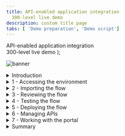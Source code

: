 ```yaml
---
title: API-enabled application integration
  300-level live demo
description: custom title page
tabs: [ 'Demo preparation', 'Demo script']
---
```


  <span>
    API-enabled application integration <br /> 300-level live demo
  </span> );

![banner](./images/300-int-API-enabled-script-GitHub-banner-8-3-21-short.jpg)
<span id="place1"></span>
<details>
<summary>Introduction</summary>
<br/>
Automating customer interactions can remove manual steps, data entry into multiple different applications, and potential errors and delays – all of which are additional costs to your business. This demo automates a series of steps to: obtain and validate input information from a customer with a concern, open a case in Salesforce, attach the incoming information to the case, analyze the tone of the situation, and respond to the customer with the case number and expected date for resolution.<br/><br/>To automate this customer interaction, we will use both APIs and integrations to back-end applications. The demo scenario is related to a car repair, but this is just an example. The same techniques are applicable to your environment in support of your customers.<br/><br/>Let’s get started!
<br/><br/>

(Demo slides [here](./slides.pptx))
<br/>
(Printer-ready PDF of demo script <a href="./300-Integration-Demo-Script.pdf" target="_blank" rel="noreferrer">here</a>)
<br/>
</details>

<details>
<summary>1 - Accessing the environment</summary>

<br/>

| **1.1** | **Log into Cloud Pak for Integration** |
| :--- | :--- |
| **Narration** | Let’s see IBM Cloud Pak for Integration in action. Here I have a cloud version of the product on IBM Cloud. Let me log in here. &nbsp; &nbsp; &nbsp; &nbsp; &nbsp; &nbsp; &nbsp; &nbsp; &nbsp; &nbsp; &nbsp; &nbsp; &nbsp; &nbsp; &nbsp; &nbsp; &nbsp; &nbsp; &nbsp; &nbsp; &nbsp; &nbsp; &nbsp; &nbsp; &nbsp; &nbsp; &nbsp; &nbsp; &nbsp; &nbsp; &nbsp; &nbsp; &nbsp; &nbsp; &nbsp; &nbsp; &nbsp; &nbsp; &nbsp; &nbsp; &nbsp; &nbsp; &nbsp; &nbsp; &nbsp; &nbsp; &nbsp; &nbsp; &nbsp; &nbsp; &nbsp; &nbsp; &nbsp; &nbsp; &nbsp; &nbsp; &nbsp; &nbsp; &nbsp; &nbsp; &nbsp; &nbsp; &nbsp; &nbsp; &nbsp; &nbsp; &nbsp; &nbsp; &nbsp; &nbsp; &nbsp; &nbsp; &nbsp; &nbsp; &nbsp; &nbsp; &nbsp; &nbsp; &nbsp; &nbsp; &nbsp; &nbsp; &nbsp; &nbsp;  &nbsp; &nbsp; &nbsp; &nbsp; &nbsp; &nbsp; &nbsp; &nbsp; &nbsp; &nbsp; &nbsp; &nbsp; &nbsp; &nbsp; &nbsp; &nbsp; &nbsp; &nbsp; &nbsp; &nbsp; &nbsp; &nbsp;|
| **Actions** | 1.1.1. Open Cloud Pak for Integration. Click **IBM provided credentials (admin only)** <br/> <br/> <img src="https://raw.githubusercontent.com/cp4i-demo/platinum-demos/master/src/pages/300-integration/images/300-api-demo-1-1-1.png" width="800" /><br/><br/> 1.1.2. **Log in** with your **admin user** and **password**. <br/> <br/> <img src="https://raw.githubusercontent.com/cp4i-demo/platinum-demos/master/src/pages/300-integration/images/300-api-demo-1-1-2.png" width="800" /><br/><br/>|

| **1.2** | **Cloud Pak for Integration home screen** |
| :--- | :--- |
| **Narration** | Welcome to IBM Cloud Pak for Integration! We’re now at the home screen showing all the capabilities of the pak, brought together in one place. Specialized integration capabilities for API management, application integration, messaging and more, are built on top of powerful automation services. Let’s see the integration capabilities available. &nbsp; &nbsp; &nbsp; &nbsp; &nbsp; &nbsp; &nbsp; &nbsp; &nbsp; &nbsp; &nbsp; &nbsp; &nbsp; &nbsp; &nbsp; &nbsp; &nbsp; &nbsp; &nbsp; &nbsp; &nbsp; &nbsp; &nbsp; &nbsp; &nbsp; &nbsp; &nbsp; &nbsp; &nbsp; &nbsp; &nbsp; &nbsp; &nbsp; &nbsp; &nbsp; &nbsp; &nbsp; &nbsp; &nbsp; &nbsp; &nbsp; &nbsp; &nbsp; &nbsp; &nbsp; &nbsp; &nbsp; &nbsp; &nbsp; &nbsp; &nbsp; &nbsp; &nbsp; &nbsp; &nbsp; &nbsp; &nbsp; &nbsp; &nbsp; &nbsp; &nbsp; &nbsp; &nbsp; &nbsp; &nbsp; &nbsp; &nbsp; &nbsp; &nbsp; &nbsp; &nbsp; &nbsp; &nbsp; &nbsp; &nbsp; &nbsp; &nbsp; &nbsp; &nbsp; &nbsp; &nbsp; &nbsp; &nbsp; &nbsp;  &nbsp; &nbsp; &nbsp; &nbsp; &nbsp; &nbsp; &nbsp; &nbsp; &nbsp; &nbsp; &nbsp; &nbsp; &nbsp; &nbsp; &nbsp; &nbsp; &nbsp; &nbsp; &nbsp; &nbsp; &nbsp; &nbsp;|
| **Actions** | 1.2.1. Show the **Home Page**. Click on **Integration Capabilities**. <br/><br/> <img src="https://raw.githubusercontent.com/cp4i-demo/platinum-demos/master/src/pages/300-integration/images/300-api-demo-1-2-1.png" width="800" /> <br/><br/>|

| **1.3** | **Integration capabilities** |
| :--- | :--- |
| **Narration** | As you can see, through a single interface you are able to access all the integration capabilities your team needs, including API management, application integration, enterprise messaging, events, and high-speed transfer. To automate customer interactions with our company in this demo, we will use App Connect for application integration, API Connect for API management, and the Asset Repository as our centralized hub for allowing our teams to work together with integration assets. Let’s open our App Connect Designer. |
| **Actions** | 1.3.1. Show the **Integration Capabilities** page. Open the Integration dashboard (ace-dashboard-demo).<br/> <br/><img src="https://raw.githubusercontent.com/cp4i-demo/platinum-demos/master/src/pages/300-integration/images/300-api-demo-1-3-1.png" width="800" /> <br/><br/>|


**[Go to top](#place1)**

</details>

<details>

<summary>2 - Importing the flow</summary>

<br/>

| **2.1** | **Create a flow** |
| :--- | :--- |
| **Narration** | We are in the designer tooling. This is where we can create all our API integration flows and manage our connectivity to services and endpoints. Since we are just starting, there is nothing to see yet. Let’s build some integration logic and see how simple to create our flow from the Asset Repository. |
| **Action** | 2.1.1. Click **Create a flow by describing an integration** <br/><br/><img src="https://raw.githubusercontent.com/cp4i-demo/platinum-demos/master/src/pages/300-integration/images/300-api-demo-2-1-1.png" width="800" /> <br/><br/>|

| **2.2** | **Select an asset** |
| :--- | :--- |
| **Narration**  | Let's click on the + sign to import this flow. &nbsp; &nbsp; &nbsp; &nbsp; &nbsp; &nbsp; &nbsp; &nbsp; &nbsp; &nbsp; &nbsp; &nbsp; &nbsp; &nbsp; &nbsp; &nbsp; &nbsp; &nbsp; &nbsp; &nbsp; &nbsp; &nbsp; &nbsp; &nbsp; &nbsp; &nbsp; &nbsp; &nbsp; &nbsp; &nbsp; &nbsp; &nbsp; &nbsp; &nbsp; &nbsp; &nbsp; &nbsp; &nbsp; &nbsp; &nbsp; &nbsp; &nbsp; &nbsp; &nbsp; &nbsp; &nbsp; &nbsp; &nbsp; &nbsp; &nbsp; &nbsp; &nbsp; &nbsp; &nbsp; &nbsp; &nbsp; &nbsp; &nbsp; &nbsp; &nbsp; &nbsp; &nbsp; &nbsp; &nbsp; &nbsp; &nbsp; &nbsp; &nbsp; &nbsp; &nbsp; &nbsp; &nbsp; &nbsp; &nbsp; &nbsp; &nbsp; &nbsp; &nbsp; &nbsp; &nbsp; &nbsp; &nbsp; &nbsp; &nbsp;  &nbsp; &nbsp; &nbsp; &nbsp; &nbsp; &nbsp; &nbsp; &nbsp; &nbsp; &nbsp; &nbsp; &nbsp; &nbsp; &nbsp; &nbsp; &nbsp; &nbsp; &nbsp; &nbsp; &nbsp; &nbsp; &nbsp |
| **Action** | 2.2.1. Click on the **+** sign to the right on the **Car Insurance Cognitive API Lab Short V2**. <br/><br/><img src="https://raw.githubusercontent.com/cp4i-demo/platinum-demos/master/src/pages/300-integration/images/300-api-demo-2-2-1.png" width="800" /> <br/><br/>|

**[Go to top](#place1)**

</details>

<details>
<summary>3 - Reviewing the flow</summary>

<br/>

| **3.1** | **Review properties** |
| :--- | :--- |
| **Narration** | The designer builds your API for you – you don’t need to worry about OpenAPI specs or Swagger editors – it’s all built in. These are the fields we are going to use for our API. Note that we tell our API which field is the key – in our case, **CaseReference.** |
| **Action** | 3.1.1. Open the **Properties view**. <br/><br/><img src="https://raw.githubusercontent.com/cp4i-demo/platinum-demos/master/src/pages/300-integration/images/300-api-demo-3-1-1.png" width="800" /> <br/><br/>3.1.2. Show the **Properties**. <br/><br/><img src="https://raw.githubusercontent.com/cp4i-demo/platinum-demos/master/src/pages/300-integration/images/300-api-demo-3-1-2.png" width="800" /> <br/><br/>3.1.3. Open the **Operations** view.<br/><br/><img src="https://raw.githubusercontent.com/cp4i-demo/platinum-demos/master/src/pages/300-integration/images/300-api-demo-3-1-3.png" width="800" /> <br/><br/> |

| **3.2** | **Review operations** |
| :--- | :--- |
| **Narration** | In the Operations view are the actions that the API exposes along with the data. In this demo, we’re going to build just one operation: “Create Car Repair Claim”. We can add more later if we wish. Let’s check the flow logic. |
| **Action** | 3.2.1.Show the **Operations view**. Click on **Edit flow**.<br/> <br/><img src="https://raw.githubusercontent.com/cp4i-demo/platinum-demos/master/src/pages/300-integration/images/300-api-demo-3-2-1.png" width="800" /> <br/><br/>|

| **3.3** | **Review the flow** |
| :--- | :--- |
| **Narration** | Here we have our demo flow. In the designer flow editor, we can edit and change our flow. We are a car repair company that wants to create an API that will enable customers to send us photos of their cars along with descriptions of what needs to be done with them. With this information, we will create a case in Salesforce while using Watson to analyze if the customer is angry or upset. Let’s explore our flow in detail. |
| **Actions** | 3.3.1.Initially **close** the Request dialog.<br/><br/><img src="https://raw.githubusercontent.com/cp4i-demo/platinum-demos/master/src/pages/300-integration/images/300-api-demo-3-3-1.png" width="800" /> <br/><br/> 3.3.2.Explain the Flow and Scroll through all of the connectors in the flow. Open the **Request** again, by clicking the first step of the flow. <br/><br/> <img src="https://raw.githubusercontent.com/cp4i-demo/platinum-demos/master/src/pages/300-integration/images/300-api-demo-3-3-2.png" width="800" /> <br/><br/>|

| **3.4** | **Review request** |
| :--- | :--- |
| **Narration** | Our flow starts by receiving the customer’s car repair request with photo via an API. Designer automatically creates an API “request” and “response” for your API flow.  &nbsp; &nbsp; &nbsp; &nbsp; &nbsp; &nbsp; &nbsp; &nbsp; &nbsp; &nbsp; &nbsp; &nbsp; &nbsp; &nbsp; &nbsp; &nbsp; &nbsp; &nbsp; &nbsp; &nbsp; &nbsp; &nbsp; &nbsp; &nbsp; &nbsp; &nbsp; &nbsp; &nbsp; &nbsp; &nbsp; &nbsp; &nbsp; &nbsp; &nbsp; &nbsp; &nbsp; &nbsp; &nbsp; &nbsp; &nbsp; &nbsp; &nbsp; &nbsp; &nbsp; &nbsp; &nbsp; &nbsp; &nbsp; &nbsp; &nbsp; &nbsp; &nbsp; &nbsp; &nbsp; &nbsp; &nbsp; &nbsp; &nbsp; &nbsp; &nbsp; &nbsp; &nbsp; &nbsp; &nbsp; &nbsp; &nbsp; &nbsp; &nbsp; &nbsp; &nbsp; &nbsp; &nbsp; |
| **Actions** | 3.4.1.Show the **Request** dialog (1). Click to *open* the **if** step (2). <br/> <br/><img src="https://raw.githubusercontent.com/cp4i-demo/platinum-demos/master/src/pages/300-integration/images/300-api-demo-3-4-1.png" width="800" /> <br/><br/>  |


| **3.5** | **Validating the photo** |
| :--- | :--- |
| **Narration** | Our flow starts by receiving the customer’s car repair request with photo via an API. Designer automatically creates an API “request” and “response” for your API flow. &nbsp; &nbsp; &nbsp; &nbsp; &nbsp; &nbsp; &nbsp; &nbsp; &nbsp; &nbsp; &nbsp; &nbsp; &nbsp; &nbsp; &nbsp; &nbsp; &nbsp; &nbsp; &nbsp; &nbsp; &nbsp; &nbsp; &nbsp; &nbsp; &nbsp; &nbsp; &nbsp; &nbsp; &nbsp; &nbsp; &nbsp; &nbsp; &nbsp; &nbsp; &nbsp; &nbsp; &nbsp; &nbsp; &nbsp; &nbsp; |
| **Actions** | 3.5.1.Explore the *if* step (1). Click on **Salesforce Connector - Retrieve contacts** (2). <br/><br/><img src="https://raw.githubusercontent.com/cp4i-demo/platinum-demos/master/src/pages/300-integration/images/300-api-demo-3-5-1.png" width="800" /> <br/><br/>|


| **3.6** | **Retrieve contacts** |
| :--- | :--- |
| **Narration** | Third, we use a connector to create a case in Salesforce with the data from the API. This case is where we store the details and progress of our repair. We are using a hard-coded contact name: ‘Andy Young’. He’s the contact for the insurance company that sends customers. Salesforce Developer Accounts have a prepopulated set of data that you can use to test. ‘Andy Young’ is one of those prepopulated contacts. Let’s test our connection with Salesforce. Let me change the contact to Andrew Young and test the connection.<br/><br/> The test shows that we don’t have an Andrew Young. Let’s change it back to Andy Young and test again. We now receive a successful response. This proves that our connection is working. Let’s check the details. Here we can see the output returned from Salesforce, including the Contact ID.  &nbsp; &nbsp; &nbsp; &nbsp; &nbsp; &nbsp; &nbsp; &nbsp; &nbsp; &nbsp; &nbsp; &nbsp; &nbsp; &nbsp; &nbsp; &nbsp; &nbsp; &nbsp; &nbsp; &nbsp; &nbsp; &nbsp; &nbsp; &nbsp; &nbsp; &nbsp; &nbsp; &nbsp; &nbsp; &nbsp; &nbsp; &nbsp; &nbsp; &nbsp; &nbsp; &nbsp; &nbsp; &nbsp; &nbsp; &nbsp; &nbsp; &nbsp; &nbsp; &nbsp; &nbsp; &nbsp; &nbsp; &nbsp; |
| **Action** | 3.6.1.Explore the **Salesforce Connector - Retrieve contacts**. <br/><br/><img src="https://raw.githubusercontent.com/cp4i-demo/platinum-demos/master/src/pages/300-integration/images/300-api-demo-3-6-1.png" width="800" /> <br/><br/>3.6.2.On *Try this action* dialog, check **Do not show this dialog box again** (1), and click **Continue** (2).<br/><br/><img src="https://raw.githubusercontent.com/cp4i-demo/platinum-demos/master/src/pages/300-integration/images/300-api-demo-3-6-2.png" width="800" /> <br/><br/>3.6.3.Change the contact Full Name to **Andrew Young** (1). **Test** the connection (2).<br/><br/><img src="https://raw.githubusercontent.com/cp4i-demo/platinum-demos/master/src/pages/300-integration/images/300-api-demo-3-6-3.png" width="800" /> <br/><br/>3.6.4.Change the contact Full Name back to **Andy Young** (1). **Test** again (2). Click **View details** link(3).<br/><br/><img src="https://raw.githubusercontent.com/cp4i-demo/platinum-demos/master/src/pages/300-integration/images/300-api-demo-3-6-4.png" width="800" /> <br/><br/>3.6.5.On the Output, open the **Contact1** object.<br/><br/><img src="https://raw.githubusercontent.com/cp4i-demo/platinum-demos/master/src/pages/300-integration/images/300-api-demo-3-6-5.png" width="800" /> <br/><br/>3.6.6.Close **all** the dialog tabs. Click on the **Salesforce – Create case node**.<br/><br/><img src="https://raw.githubusercontent.com/cp4i-demo/platinum-demos/master/src/pages/300-integration/images/300-api-demo-3-6-6.png" width="800" /> <br/><br/>|

| **3.7** | **Create a case** |
| :--- | :--- |
| **Narration** | Now that we have the ID that we need, let’s create our Salesforce case. Note that we just re-use the same Salesforce connector but with a different operation and data. Here we can see that our contact ID comes from the previous ‘retrieve contact’ Salesforce Call. The name and email address come from the API request. The connector ‘knows’ that fields like ‘Case Type’ have a limited number of values in Salesforce – so it automatically converts them into pull-down lists of values you can choose. |
| **Actions** | 3.7.1.Explore the **Salesforce – Create case node** (1). Open the **Salesforce - Create Attachment** node (2). <br/><br/><img src="https://raw.githubusercontent.com/cp4i-demo/platinum-demos/master/src/pages/300-integration/images/300-api-demo-3-7-1.png" width="800" /> <br/><br/>|


| **3.8** | **Create an attachment** |
| :--- | :--- |
| **Narration** | To add a photograph, we need to create a Salesforce attachment. That will be easy, since we just use the connector again. Note that we use the case ID that is a returned value from the ‘Create Case’ connector call, which is kept in the flow automatically. We send the PhotoOfCar as a base64 string and we tell Salesforce that the content type is image/jpeg. |
| **Actions** | 3.8.1.Explore the *Salesforce – Create attachment node* (1). Open the **IBM Watson Tone Analyzer** node (2). <br/><br/><img src="https://raw.githubusercontent.com/cp4i-demo/platinum-demos/master/src/pages/300-integration/images/300-api-demo-3-8-1.png" width="800" /> <br/><br/> |


| **3.9** | **Analyze the description** |
| :--- | :--- |
| **Narration** | Here, the Watson Tone Analyzer service analyzes the tone of the information provided by the customer. This can identify if the customer is angry or upset, allowing us to better tailor our response. |
| **Actions** | 3.9.1.Explore the **Watson Tone Analyzer** connector (1). Open the **Salesforce - Create case comment** (2). <br/><br/><img src="https://raw.githubusercontent.com/cp4i-demo/platinum-demos/master/src/pages/300-integration/images/300-api-demo-3-9-1.png" width="800" /> <br/><br/> |

| **3.10** | **Create a case comment** |
| :--- | :--- |
| **Narration** | Now we’ll add a comment to the case with the Salesforce connector and supply the tone name returned from Watson into the body of the comment.  &nbsp; &nbsp; &nbsp; &nbsp; &nbsp; &nbsp; &nbsp; &nbsp; &nbsp; &nbsp; &nbsp; &nbsp; &nbsp; &nbsp; &nbsp; &nbsp; &nbsp; &nbsp; &nbsp; &nbsp; &nbsp; &nbsp; &nbsp; &nbsp; &nbsp; &nbsp; &nbsp; &nbsp; &nbsp; &nbsp; &nbsp; &nbsp; &nbsp; &nbsp; &nbsp; &nbsp; &nbsp; &nbsp; &nbsp; &nbsp; &nbsp; &nbsp; &nbsp; &nbsp; &nbsp; &nbsp; &nbsp; &nbsp; &nbsp; &nbsp; &nbsp; &nbsp; &nbsp; &nbsp; &nbsp; &nbsp; &nbsp; &nbsp; &nbsp; &nbsp; &nbsp; &nbsp; &nbsp; &nbsp; |
| **Actions** | 3.10.1.Explore the **Salesforce – Create case comment** node (1). Open the **Response** (2). <br/><br/><img src="https://raw.githubusercontent.com/cp4i-demo/platinum-demos/master/src/pages/300-integration/images/300-api-demo-3-10-1.png" width="800" /> <br/><br/> |

| **3.11** | **Responding to the customer** |
| :--- | :--- |
| **Narration** | Here we have the response that we submit to the customer after the API call. This response includes their Salesforce case reference for future enquiries, an estimate of how long it will take to repair, and also how much it will cost. Now that we've built the flow, let’s start it! |
| **Actions** | 3.11.1.Explore the **Response** dialog (1). Click **Done** (2). <br/><br/><img src="https://raw.githubusercontent.com/cp4i-demo/platinum-demos/master/src/pages/300-integration/images/300-api-demo-3-11-1.png" width="800" /> <br/><br/> |


**[Go to top](#place1)**

</details>

<details>

<summary>4 - Testing the flow</summary>

<br/>

| **4.1** | **Starting the flow** |
| :--- | :--- |
| **Narration** | Now that we’ve looked at the integration flow, let’s start it up. When our flow is running, we need to test it. &nbsp; &nbsp; &nbsp; &nbsp; &nbsp; &nbsp; &nbsp; &nbsp; &nbsp; &nbsp; &nbsp; &nbsp; &nbsp; &nbsp; &nbsp; &nbsp; &nbsp; &nbsp; &nbsp; &nbsp; &nbsp; &nbsp; &nbsp; &nbsp; &nbsp; &nbsp; &nbsp; &nbsp; &nbsp; &nbsp; &nbsp; &nbsp; &nbsp; &nbsp; &nbsp; &nbsp; &nbsp; &nbsp; &nbsp; &nbsp; &nbsp; &nbsp; &nbsp; &nbsp; &nbsp; &nbsp; &nbsp; &nbsp; &nbsp; &nbsp; &nbsp; &nbsp; &nbsp; &nbsp; &nbsp; &nbsp; &nbsp; &nbsp; &nbsp; &nbsp; |
| **Action** | 4.1.1.Start the flow by **turn on** at the top right. <br/><br/><img src="https://raw.githubusercontent.com/cp4i-demo/platinum-demos/master/src/pages/300-integration/images/300-api-demo-4-1-1.png" width="800" /> <br/><br/>|

| **4.2** | **Testing the flow** |
| :--- | :--- |
| **Narration** | APIs can be tested in various ways, and we will perform three different tests: one in the designer tool now; another when our API is deployed to the Cloud Pak App Connect Runtime; and a final test that will call through a gateway. <br/><br/> In the Test tab, we can get all the details to test our API, for example, endpoint and credentials. And we can easily test our flow here, just need to generate a body and submit it. Voilá, we received the expected response  with the case information.  |
| **Actions** | 4.2.1.Open the **Test** tab (1). Open the **POST /CarRepairClaim** (2). Open **Try it** (3).<br/><br/><img src="https://raw.githubusercontent.com/cp4i-demo/platinum-demos/master/src/pages/300-integration/images/300-api-demo-4-2-1.png" width="800" /> <br/><br/>4.2.2.Click **Generate** button (1). Click **Send** button (2).<br/><br/><img src="https://raw.githubusercontent.com/cp4i-demo/platinum-demos/master/src/pages/300-integration/images/300-api-demo-4-2-2.png" width="800" /><br/><br/>4.2.3.Show the **Response** details.<br/><br/><img src="https://raw.githubusercontent.com/cp4i-demo/platinum-demos/master/src/pages/300-integration/images/300-api-demo-4-2-3.png" width="800" /> <br/><br/> |

| **4.3** | **Checking Salesforce** |
| :--- | :--- |
| **Narration** | Let’s check our Salesforce system to see if we have a new case. Let’s open the Cases page. In the Recently Viewed section, we can check all open cases. Here we have our case with all the information, including the picture and the Watson tone analysis. With this information, our customer relationship team can support our customer. |
| **Actions** | 4.3.1.Open the Salesforce Dev Account site (1). On the App Launcher menu, search for Cases (2). Open the Cases page (3). <br/><br/><img src="https://raw.githubusercontent.com/cp4i-demo/platinum-demos/master/src/pages/300-integration/images/300-api-demo-4-3-1.png" width="800" /> <br/><br/>4.3.2.On Cases view, open the latest Car Breakdown case.<br/><br/><img src="https://raw.githubusercontent.com/cp4i-demo/platinum-demos/master/src/pages/300-integration/images/300-api-demo-4-3-2.png" width="800" /> <br/><br/>4.3.3.Explore all fields, including picture and Watson analysis.<br/><br/><img src="https://raw.githubusercontent.com/cp4i-demo/platinum-demos/master/src/pages/300-integration/images/300-api-demo-4-3-3.png" width="800" /> <br/><br/>|

**[Go to top](#place1)**

</details>

<details>

<summary>5 - Deploying the flow</summary>

<br/>

| **5.1** | **Export the BAR file** |
| :--- | :--- |
| **Narration** | To deploy the flow to an integration server, you must export it as a BAR file. All the configuration settings, other than the connection credentials for your accounts, are preserved in the exported archive. Let’s export an executable BAR file. From the dashboard, locate the flow, open its menu, and then click Export. When you export a flow, you can choose to export its configuration as a YAML or BAR file, or as an OpenAPI document. In our case, we export as a BAR File. |
| **Actions** | 5.1.1.Back to CP4I, open the Designer Dashboard (1). Click the Menu (2). Click Export (3).<br/><br/> <img src="https://raw.githubusercontent.com/cp4i-demo/platinum-demos/master/src/pages/300-integration/images/300-api-demo-5-1-1.png" width="800" /> <br/><br/> 5.1.2.Select Runtime flow asset (BAR) (1). Click Export (2).<br/><br/><img src="https://raw.githubusercontent.com/cp4i-demo/platinum-demos/master/src/pages/300-integration/images/300-api-demo-5-1-2.png" width="800" /> <br/><br/>|

| **5.2** | **Creating an Integration Server** |
| :--- | :--- |
| **Narration** | Now, let’s open the App Connect dashboard and create a new server. We need to create an integration server to run our integration. An integration server is a Kubernetes pod which has the containers needed to run our BAR file. |
| **Actions** | 5.2.1.Open the **Main Menu** (1). Click **Run > Integrations** (2) <br/><br/> <img src="https://raw.githubusercontent.com/cp4i-demo/platinum-demos/master/src/pages/300-integration/images/300-api-demo-5-2-1.png" width="800" /> <br/><br/> 5.2.2.Click **Create a server**. <br/><br/> <img src="https://raw.githubusercontent.com/cp4i-demo/platinum-demos/master/src/pages/300-integration/images/300-api-demo-5-2-2.png" width="800" /> <br/><br/>|

| **5.3** | **Import the BAR file** |
| :--- | :--- |
| **Narration** | We need to select the kind of tooling we used to build the integration. We used the designer. So, we just need to upload the BAR file that we exported from designer. |
| **Actions** | 5.3.1.Select **Quick start designer integration** (1). Click **Next** (2).<br/><br/> <img src="https://raw.githubusercontent.com/cp4i-demo/platinum-demos/master/src/pages/300-integration/images/300-api-demo-5-3-1.png" width="800" /> <br/><br/>5.3.2.Upload the **BAR file** (1). Click **Next** (2). <br/><br/> <img src="https://raw.githubusercontent.com/cp4i-demo/platinum-demos/master/src/pages/300-integration/images/300-api-demo-5-3-2.png" width="800" /> <br/><br/>|

| **5.4** | **Configuring your Integration Server** |
| :--- | :--- |
| **Narration** | And here we choose which configurations we want. Here we enter the information that we want for our Integration server. Let’s create it! |
| **Actions** | 5.4.1.Select ace-designerdemo-designer-acc (1). Click Next (2). <br/><br/><img src="https://raw.githubusercontent.com/cp4i-demo/platinum-demos/master/src/pages/300-integration/images/300-api-demo-5-4-1.png" width="800" /> <br/><br/> 5.4.2.Enter a name for our integration server (1). Set Enable Operations Dashboard tracing to On (2). Enter cp4i as Operations Dashboard namespace (3). Click Create (4). <br/><br/><img src="https://raw.githubusercontent.com/cp4i-demo/platinum-demos/master/src/pages/300-integration/images/300-api-demo-5-4-2.png" width="800" /> <br/><br/>|

| **5.5** | **Verify the server** |
| :--- | :--- |
| **Narration** | Now we have our new integration server. We need to wait some time for the pods to start. At this point, the integration is running on the Cloud Pak. Opening the server, we can see our API flow. And click again, we’ll drill down further and see our API details. We can see the REST operation, the base URL, and we can even download the OpenAPI document. |
| **Action** | 5.5.1.Click on our **Integration Server**.<br/><br/><img src="https://raw.githubusercontent.com/cp4i-demo/platinum-demos/master/src/pages/300-integration/images/300-api-demo-5-5-1.png" width="800" /> <br/><br/> 5.5.2.Open our **API Flow**.<br/><br/><img src="https://raw.githubusercontent.com/cp4i-demo/platinum-demos/master/src/pages/300-integration/images/300-api-demo-5-5-2.png" width="800" /> <br/><br/>5.5.3.Explore the **API details**.<br/><br/><img src="https://raw.githubusercontent.com/cp4i-demo/platinum-demos/master/src/pages/300-integration/images/300-api-demo-5-5-3.png" width="800" /> <br/><br/>|

| **5.6** | **Testing the flow in the runtime** |
| :--- | :--- |
| **Narration** | Let's use the *Try It* section, to test our API in the Integration Server. Now, we just need to generate our body and send our request. Voilá here we have our new case created by calling the API in the Integration Runtime. We can check the Salesforce cases page, to see the new case. |
| **Action** | 5.6.1.Open the **Post /CarRepairClaim** tab (1). Open the **Try it** section (2).<br/><br/><img src="https://raw.githubusercontent.com/cp4i-demo/platinum-demos/master/src/pages/300-integration/images/300-api-demo-5-6-1.png" width="800" /> <br/><br/> 5.6.2.Click the **Generate** button (1). Click **Send** (2).<br/><br/><img src="https://raw.githubusercontent.com/cp4i-demo/platinum-demos/master/src/pages/300-integration/images/300-api-demo-5-6-2.png" width="800" /> <br/><br/> 5.6.3.Explore the **Response**. <br/><br/><img src="https://raw.githubusercontent.com/cp4i-demo/platinum-demos/master/src/pages/300-integration/images/300-api-demo-5-6-3.png" width="800" /> <br/><br/> 5.6.4.Check the new **case** in Sales Force.<br/><br/><img src="https://raw.githubusercontent.com/cp4i-demo/platinum-demos/master/src/pages/300-integration/images/300-api-demo-5-6-4.png" width="800" /> <br/><br/> |

**[Go to top](#place1)**

</details>

<details>
<summary>6 - Managing APIs</summary>

<br/>

| **6.1** | **Download an OpenAPI Document** |
| :--- | :--- |
| **Narration** | We’ve created an application integration flow and successfully called it via a REST API call! Now, to make it accessible to the world, it’s important to add security around it. Let’s export our API to API Connect by downloading the OpenAPI document. |
| **Action** |  6.1.1.Back to CP4I window, click on **Overview** tab.<br/><br/><img src="https://raw.githubusercontent.com/cp4i-demo/platinum-demos/master/src/pages/300-integration/images/300-api-demo-6-1-1.png" width="800" /> <br/><br/>6.1.2.Click **Download OpenAPI Document** link.<br/><br/><img src="https://raw.githubusercontent.com/cp4i-demo/platinum-demos/master/src/pages/300-integration/images/300-api-demo-6-1-2.png" width="800" /> <br/><br/> |

| **6.2** | **Accessing the API Manager** |
| :--- | :--- |
| **Narration** | Now, let’s open API management component inside the Cloud Pak for Integration - API Connect. IBM API Connect is an integrated API management offering, with capabilities and tooling for all phases of the API lifecycle. Key steps of the API lifecycle include create, secure, manage, socialize, and analyze. API Connect has four major components: API Manager, Analytics, Developer Portal, and Gateway. Let’s explore the API Manager. |
| **Action** |  6.2.1.Open the **menu** (1). On the **run** (2) section, select **APIs** (3).<br/><br/><img src="https://raw.githubusercontent.com/cp4i-demo/platinum-demos/master/src/pages/300-integration/images/300-api-demo-6-2-1.png" width="800" /> <br/><br/>6.2.2.In the *API Connect* page, click **Common Services User Registry**.<br/><br/><img src="https://raw.githubusercontent.com/cp4i-demo/platinum-demos/master/src/pages/300-integration/images/300-api-demo-6-2-2.png" width="800" /> <br/><br/> |

| **6.3** | **Develop the API** |
| :--- | :--- |
| **Narration** | Here, we add our API from an existing OpenAPI service by selecting our YAML file. We just confirm the info about the API. And keep the security settings. Great our API with Client ID is created! |
| **Actions** | 6.3.1.Click **Develop APIs and Products**.<br/><br/><img src="https://raw.githubusercontent.com/cp4i-demo/platinum-demos/master/src/pages/300-integration/images/300-api-demo-6-3-1.png" width="800" /> <br/><br/>6.3.2.Click **Add** (1) and choose **API (from REST, GraphQL or SOAP)** from the drop-down menu (2).<br/><br/><img src="https://raw.githubusercontent.com/cp4i-demo/platinum-demos/master/src/pages/300-integration/images/300-api-demo-6-3-2.png" width="800" /> <br/><br/>6.3.3.Choose From an existing **OpenAPI service** (1) and click **Next** (2).<br/><br/><img src="https://raw.githubusercontent.com/cp4i-demo/platinum-demos/master/src/pages/300-integration/images/300-api-demo-6-3-3.png" width="800" /> <br/><br/>6.3.4.Upload our **Car_Insurance... YAML** file (1) and click **Next** (2).<br/><br/><img src="https://raw.githubusercontent.com/cp4i-demo/platinum-demos/master/src/pages/300-integration/images/300-api-demo-6-3-4.png" width="800" /> <br/><br/> 6.3.5.Confirm the Info about API and click **Next**.<br/><br/><img src="https://raw.githubusercontent.com/cp4i-demo/platinum-demos/master/src/pages/300-integration/images/300-api-demo-6-3-5.png" width="800" /> <br/><br/>6.3.6.Keep the security settings and click **Next**.<br/><br/><img src="https://raw.githubusercontent.com/cp4i-demo/platinum-demos/master/src/pages/300-integration/images/300-api-demo-6-3-6.png" width="800" /> <br/><br/>6.3.7.Here is the **Summary** of our API.<br/><br/><img src="https://raw.githubusercontent.com/cp4i-demo/platinum-demos/master/src/pages/300-integration/images/300-api-demo-6-3-7.png" width="800" /> <br/><br/>|

| **6.4** | **Edit the API** |
| :--- | :--- |
| **Narration** | Let’s check our new API in API Manager. We will put our API online, change the Base Path and Save it. We can test our API here in API Manager too. But instead to test again, let's see how to publish this API to share with our Developers. |
| **Action**  | 6.4.1.Click **Edit API**.<br/><br/><img src="https://raw.githubusercontent.com/cp4i-demo/platinum-demos/master/src/pages/300-integration/images/300-api-demo-6-4-1.png" width="800" /> <br/><br/> 6.4.2.Change to **Online**.<br/><br/><img src="https://raw.githubusercontent.com/cp4i-demo/platinum-demos/master/src/pages/300-integration/images/300-api-demo-6-4-2.png" width="800" /> <br/><br/> 6.4.3.Open the **Base Path** tab (1). In the Base Path field, you'll see it has a trailing slash at the end, **remove** this (2) and click **Save** (3).<br/><br/><img src="https://raw.githubusercontent.com/cp4i-demo/platinum-demos/master/src/pages/300-integration/images/300-api-demo-6-4-3.png" width="800" /> <br/><br/> |


| **6.5** | **Publish the API** |
| :--- | :--- |
| **Narration** | We will make the API available to developers. To do so, the API must be included into an API product and then published to the catalog. A product dictates rate limits and API throttling. |
| **Actions** | 6.5.1.Open the **Menu** (1) and click **Publish** (2). <br/><br/><img src="https://raw.githubusercontent.com/cp4i-demo/platinum-demos/master/src/pages/300-integration/images/300-api-demo-6-5-1.png" width="800" /> <br/><br/> 6.5.2.Enter **Car Repair APIs** as *Product Title* (1) and click **Next** (2).<br/><br/><img src="https://raw.githubusercontent.com/cp4i-demo/platinum-demos/master/src/pages/300-integration/images/300-api-demo-6-5-2.png" width="800" /> <br/><br/> 6.5.3.Select **Catalog for Demo use (ddd-demo-test-catalog)** (1) and click **Publish** (2). <br/><br/><img src="https://raw.githubusercontent.com/cp4i-demo/platinum-demos/master/src/pages/300-integration/images/300-api-demo-6-5-3.png" width="800" /> <br/><br/>6.5.4.Here the *Car Repair APis* has been published.<br/><br/><img src="https://raw.githubusercontent.com/cp4i-demo/platinum-demos/master/src/pages/300-integration/images/300-api-demo-6-5-4.png" width="800" /> <br/><br/>|

| **6.6** | **Adding a rate limiting plan** |
| :--- | :--- |
| **Narration** | Security is applied to APIs. Rate limiting is applied to either APIs or API products. Let’s assign a rate limit for the API Product. We just need to open our new product. Rate limiting is accomplished using plans. Let’s create a new gold plan with a specific rate limits.<br/><br/> We have now two plans, the gold and the default plan. We can have multiple plans for different consumers. For example, we can add approval steps for consumers when they sign up, or we can allocate them plans as a provider. |
| **Actions** | 6.6.1.Open the **Products** tab (1). Click on the **Car Repair APIs** product (2). <br/><br/><img src="https://raw.githubusercontent.com/cp4i-demo/platinum-demos/master/src/pages/300-integration/images/300-api-demo-6-6-1.png" width="800" /> <br/><br/> 6.6.2.Click on **Plans** (1). Click **Add** (2). <br/><br/><img src="https://raw.githubusercontent.com/cp4i-demo/platinum-demos/master/src/pages/300-integration/images/300-api-demo-6-6-2.png" width="800" /> <br/><br/> 6.6.3.Enter **Gold Plan** as *Title* (1). Change the **Rate Limits** to **100 Calls Per 1 minute** (2). Click **Save** (3). <br/><br/><img src="https://raw.githubusercontent.com/cp4i-demo/platinum-demos/master/src/pages/300-integration/images/300-api-demo-6-6-3.png" width="800" /> <br/><br/>6.6.4.Here the new plan has been created.<br/><br/><img src="https://raw.githubusercontent.com/cp4i-demo/platinum-demos/master/src/pages/300-integration/images/300-api-demo-6-6-4.png" width="800" /> <br/><br/> |

| **6.7** | **Adding a rate limiting plan** |
| :--- | :--- |
| **Narration** | We now need to republish our product. You’ll be prompted for a catalog to publish to. We only have one gateway installed so we don’t need to worry about that. Just publish. |
| **Actions** | 6.7.1.Open the **Develop** page.<br/><br/><img src="https://raw.githubusercontent.com/cp4i-demo/platinum-demos/master/src/pages/300-integration/images/300-api-demo-6-7-1.png" width="800" /> <br/><br/>6.7.2.Go back to the **Products** tab (1). Open the **Menu** and **Publish** the product (2).<br/><br/><img src="https://raw.githubusercontent.com/cp4i-demo/platinum-demos/master/src/pages/300-integration/images/300-api-demo-6-7-2.png" width="800" /> <br/><br/>6.7.3.Select the **Catalog for Demo use** (1) and click **Publish** (2).<br/><br/><img src="https://raw.githubusercontent.com/cp4i-demo/platinum-demos/master/src/pages/300-integration/images/300-api-demo-6-7-3.png" width="800" /> <br/><br/>6.7.4.Open the **Manage** section (1). Open the **Catalog for Demo use** section (2)<br/><br/><img src="https://raw.githubusercontent.com/cp4i-demo/platinum-demos/master/src/pages/300-integration/images/300-api-demo-6-7-4.png" width="800" /> <br/><br/>6.7.5.Check the product’s **State** and **Plans**.<br/><br/><img src="https://raw.githubusercontent.com/cp4i-demo/platinum-demos/master/src/pages/300-integration/images/300-api-demo-6-7-5.png" width="800" /> <br/><br/>|

**[Go to top](#place1)**

</details>

<details>

<summary>7 - Working with the portal</summary>

<br/>

| **7.1** | **Accessing the portal** |
| :--- | :--- |
| **Narration** | Now that we’ve published our API, we need to make sure that our API consumers can discover it and use it. Our portal allows potential API consumers to view the APIs, sign up and subscribe to plans in a self-service manner, test the APIs, download the **OpenAPI - Swagger documents** and more. Let’s get our portal URL and sign up as a consumer of our API using portal self-service.|
| **Actions** | 7.1.1.Open the **Catalog settings** (1). Click **Portal** (2). Copy the **Portal URL** (3).<br/><br/><img src="https://raw.githubusercontent.com/cp4i-demo/platinum-demos/master/src/pages/300-integration/images/300-api-demo-7-1-1.png" width="800" /> <br/><br/>7.1.2.Open a new Browser tab and access the Portal URL.  If you don’t have a developer account click **Create account** to create it.<br/><br/><img src="https://raw.githubusercontent.com/cp4i-demo/platinum-demos/master/src/pages/300-integration/images/300-api-demo-7-1-2.png" width="800" /> <br/><br/>7.1.3.Use your *personal email* to **complete** the registration.<br/><br/><img src="https://raw.githubusercontent.com/cp4i-demo/platinum-demos/master/src/pages/300-integration/images/300-api-demo-7-1-3.png" width="800" /> <br/><br/>7.1.4.You need to access your email to accept the invitation, and then **sign in**.<br/><br/><img src="https://raw.githubusercontent.com/cp4i-demo/platinum-demos/master/src/pages/300-integration/images/300-api-demo-7-1-4.png" width="800" /> <br/><br/>|

| **7.2** | **Create a new app** |
| :--- | :--- |
| **Narration** | As a consumer/developer, we’re going to create a new application in the portal. This will give us an API key, allowing us to call our APIs. We just need to give an application title and copy the API key and secret. |
| **Action** | 7.2.1.Click **Create a new App**.<br/><br/><img src="https://raw.githubusercontent.com/cp4i-demo/platinum-demos/master/src/pages/300-integration/images/300-api-demo-7-2-1.png" width="800" /> <br/><br/>7.2.2.Enter *“Car Repair Application”* as **App Title** (1). Click **Save** (2).<br/><br/><img src="https://raw.githubusercontent.com/cp4i-demo/platinum-demos/master/src/pages/300-integration/images/300-api-demo-7-2-2.png" width="800" /> <br/><br/>7.2.3.On the credentials dialog, click **OK**.<br/><br/><img src="https://raw.githubusercontent.com/cp4i-demo/platinum-demos/master/src/pages/300-integration/images/300-api-demo-7-2-3.png" width="800" /> <br/><br/>7.2.4. On the **Subscription** tab, show how easy is to **copy the Client ID**.<br/><br/><img src="https://raw.githubusercontent.com/cp4i-demo/platinum-demos/master/src/pages/300-integration/images/300-api-demo-7-2-4.png" width="800" /> <br/><br/> |

| **7.3** | **Subscribe to the API** |
| :--- | :--- |
| **Narration** | We’ve not subscribed to any APIs, let’s do it now. There’s only one API Product to subscribe to in our demo – normally there would be many. Now that we selected our API product, we can see the plans available. You’ll need to hover over to get the limits – we want the gold plan. We want to subscribe to the plan – but which application do we want to use to subscribe? We can have many applications but, in this demo, we’ve only created one. So, we just need to select the App that we created earlier and confirm our subscription. And Done - we are subscribed to our API! |
| **Actions** | 7.3.1.Click **Why not browse the available APIs?**.<br/><br/><img src="https://raw.githubusercontent.com/cp4i-demo/platinum-demos/master/src/pages/300-integration/images/300-api-demo-7-3-1.png" width="800" /><br/><br/>7.3.2.Click **Car Repair APIs 1.0.0**.<br/><br/><img src="https://raw.githubusercontent.com/cp4i-demo/platinum-demos/master/src/pages/300-integration/images/300-api-demo-7-3-2.png" width="800" /><br/><br/>7.3.3.On *Gold Plan* section, click on **Select** button.<br/><br/><img src="https://raw.githubusercontent.com/cp4i-demo/platinum-demos/master/src/pages/300-integration/images/300-api-demo-7-3-3.png" width="800" /><br/><br/>7.3.4.Select the **Car Repair Application**.<br/><br/><img src="https://raw.githubusercontent.com/cp4i-demo/platinum-demos/master/src/pages/300-integration/images/300-api-demo-7-3-4.png" width="800" /><br/><br/>7.3.5.Confirm the subscription by clicking **Next**.<br/><br/><img src="https://raw.githubusercontent.com/cp4i-demo/platinum-demos/master/src/pages/300-integration/images/300-api-demo-7-3-5.png" width="800" /><br/><br/>7.3.6.Click **Done**.<br/><br/><img src="https://raw.githubusercontent.com/cp4i-demo/platinum-demos/master/src/pages/300-integration/images/300-api-demo-7-3-6.png" width="800" /><br/><br/> |

| **7.4** | **Testing the API** |
| :--- | :--- |
| **Narration** | We’re now back at the product screen. Let’s explore our API here. From the Overview page, we can download the OpenAPI Document and get the API Endpoint. Note the portal has everything you need to call your API, it’s even generated clients in various languages for you to copy/paste into your calling application. You can try the API on the Try it area. Using the Generate button, the portal generates a request with random sample data for you. Now, let’s test it. Great, we got a response, our API is running, and we’ve gone through the gateway to access it. |
| **Actions** | 7.4.1.Click on the **Car_Insurance API** itself.<br/><br/><img src="https://raw.githubusercontent.com/cp4i-demo/platinum-demos/master/src/pages/300-integration/images/300-api-demo-7-4-1.png" width="800" /><br/><br/>7.4.2.Open the **POST/CarRepairClaim**.<br/><br/><img src="https://raw.githubusercontent.com/cp4i-demo/platinum-demos/master/src/pages/300-integration/images/300-api-demo-7-4-2.png" width="800" /><br/><br/>7.4.3.Explore the **Example request** area.<br/><br/><img src="https://raw.githubusercontent.com/cp4i-demo/platinum-demos/master/src/pages/300-integration/images/300-api-demo-7-4-3.png" width="800" /><br/><br/>7.4.4.Open the **Try it** tab.<br/><br/><img src="https://raw.githubusercontent.com/cp4i-demo/platinum-demos/master/src/pages/300-integration/images/300-api-demo-7-4-4.png" width="800" /><br/><br/>7.4.5.Click **Generate** (1) and Click **Send** (2).<br/><br/><img src="https://raw.githubusercontent.com/cp4i-demo/platinum-demos/master/src/pages/300-integration/images/300-api-demo-7-4-5.png" width="800" /><br/><br/>7.4.6. Explore the **Response**.<br/><br/><img src="https://raw.githubusercontent.com/cp4i-demo/platinum-demos/master/src/pages/300-integration/images/300-api-demo-7-4-6.png" width="800" /><br/><br/> |

| **7.5** | **Viewing the API statistics** |
| :--- | :--- |
| **Narration** | We can see our API statistics in the Portal. We just need to select our APP, and here we can see all the API calls, including any possible errors. If you make more calls, you’ll see larger statistic results. |
| **Actions** | 7.5.1.Click on **Apps** on the top menu.<br/><br/><img src="https://raw.githubusercontent.com/cp4i-demo/platinum-demos/master/src/pages/300-integration/images/300-api-demo-7-5-1.png" width="800" /><br/><br/>7.5.2.Click on the **Car Repair Application**.<br/><br/><img src="https://raw.githubusercontent.com/cp4i-demo/platinum-demos/master/src/pages/300-integration/images/300-api-demo-7-5-2.png" width="800" /><br/><br/>7.5.3.Explore the API stats.<br/><br/><img src="https://raw.githubusercontent.com/cp4i-demo/platinum-demos/master/src/pages/300-integration/images/300-api-demo-7-5-3.png" width="800" /><br/><br/> |

<br/><br/>

**[Go to top](#place1)**

</details>

<details>
<summary>Summary</summary>

<br/>
Let’s summarize what we’ve done today. In the demo we: accessed the Cloud Pak for Integration environment and explored the capabilities; imported and reviewed the automated customer interactions integration flow; tested the flow; deployed the flow into the Cloud Pak runtime environment; managed access to the flow as an API and set up the security and rate limits; and demonstrated how a developer can use the API Portal to perform self-service consumption of the API.<br/><br/>From a business perspective we used APIs and application integrations to automate a series of steps to: obtain and validate input information from a customer with a concern, open a case in Salesforce, attach the incoming information to the case, analyze the tone of the situation, and respond to the customer with the case number and expected date for resolution. <br/><br/>The customer expressing a concern or needing assistance obtains rapid response to their interaction and the confidence that your business is handling their request.<br/><br/>

(Demo slides [here](./slides.pptx))

<br/>

**[Go to top](#place1)**

</details>

